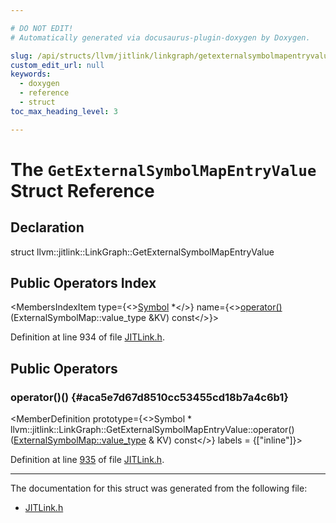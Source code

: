 ```yaml
---

# DO NOT EDIT!
# Automatically generated via docusaurus-plugin-doxygen by Doxygen.

slug: /api/structs/llvm/jitlink/linkgraph/getexternalsymbolmapentryvalue
custom_edit_url: null
keywords:
  - doxygen
  - reference
  - struct
toc_max_heading_level: 3

---
```





# The `GetExternalSymbolMapEntryValue` Struct Reference

<DoxygenPage pluginConfig={pluginConfig}>



## Declaration

<CodeBlock>struct llvm::jitlink::LinkGraph::GetExternalSymbolMapEntryValue</CodeBlock>

## Public Operators Index

<MembersIndex>

<MembersIndexItem
  type={<><a href="/docs/api/classes/llvm/jitlink/symbol">Symbol</a> &#42;</>}
  name={<><a href="#aca5e7d67d8510cc53455cd18b7a4c6b1">operator()</a> (ExternalSymbolMap::value&#95;type &amp;KV) const</>}>
</MembersIndexItem>

</MembersIndex>


Definition at line 934 of file <a href="/docs/api/files/include/include/llvm/include/llvm/executionengine/include/llvm/executionengine/jitlink/jitlink-h">JITLink.h</a>.

<SectionDefinition>

## Public Operators

### operator()() {#aca5e7d67d8510cc53455cd18b7a4c6b1}

<MemberDefinition
  prototype={<>Symbol &#42; llvm::jitlink::LinkGraph::GetExternalSymbolMapEntryValue::operator() (<a href="/docs/api/classes/llvm/stringmap/#aa88257a78f38ec0829087713375505dd">ExternalSymbolMap::value&#95;type</a> &amp; KV) const</>}
  labels = {["inline"]}>

Definition at line <a href="/docs/api/files/include/include/llvm/include/llvm/executionengine/include/llvm/executionengine/jitlink/jitlink-h/#l00935">935</a> of file <a href="/docs/api/files/include/include/llvm/include/llvm/executionengine/include/llvm/executionengine/jitlink/jitlink-h">JITLink.h</a>.
</MemberDefinition>

</SectionDefinition>

<hr/>

The documentation for this struct was generated from the following file:

<ul>
<li><a href="/docs/api/files/include/include/llvm/include/llvm/executionengine/include/llvm/executionengine/jitlink/jitlink-h">JITLink.h</a></li>
</ul>

</DoxygenPage>
